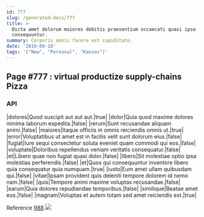 ```yaml
---
id: 777
slug: /generated-docs/777
title: >-
  Dicta amet dolorum maiores debitis praesentium occaecati quasi ipsa
  consequuntur.
summary: Corporis omnis facere est cupiditate.
date: '2019-09-18'
tags: '["New", "Personal", "Kansas"]'
---
```


## Page #777 : virtual productize supply-chains Pizza
### API

|dolores|Quod suscipit aut aut aut.|true|
|dolor|Quia quod maxime dolores minima laborum expedita.|false|
|rerum|Sunt recusandae aliquam animi.|false|
|maiores|Itaque officiis in omnis reiciendis omnis ut.|true|
|error|Voluptatibus ut amet est in facilis velit sunt dolorum eius.|false|
|fugiat|Iure sequi consectetur soluta eveniet quam commodi qui eos.|false|
|voluptate|Doloribus repellendus veniam veritatis consequatur.|false|
|et|Libero quae non fugiat quasi dolor.|false|
|libero|Sit molestiae optio ipsa molestias perferendis.|false|
|et|Quos qui consequuntur inventore libero quia consequatur quia numquam.|true|
|iusto|Eum amet ullam quibusdam qui.|false|
|vitae|Ipsam provident quis deleniti tempore dolorem id nemo nam.|false|
|quis|Tempore animi maxime voluptas recusandae.|false|
|earum|Quia dolores repudiandae temporibus.|false|
|similique|Beatae amet eos.|false|
|magnam|Voluptas et autem totam sed amet reiciendis est.|true|

Reference [988](/988)
![](/assets/cats-5.jpg)


